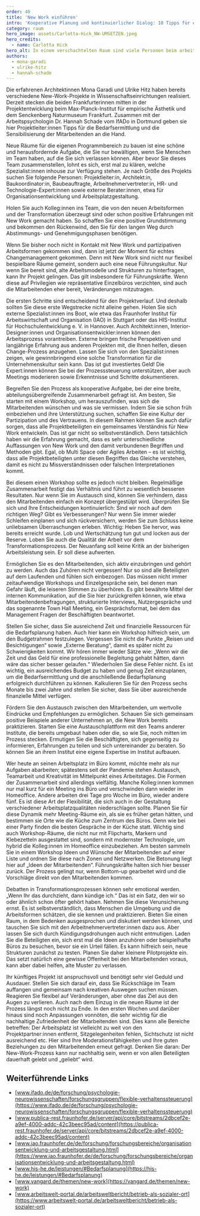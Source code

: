 ---
order: 40
title: 'New Work einführen'
intro: 'Kooperative Planung und kontinuierlicher Dialog: 10 Tipps für ein erfolgreiches New-Work-Projekt.'
category: raum
hero_image: assets/Carlotta-Hick_NW-UMSETZEN.jpeg
hero_credits:
  - name: Carlotta Hick
hero_alt: In einem verschachtelten Raum sind viele Personen beim arbeiten, lesen, und entspannen zu sehen.
authors:
  - mona-garadi
  - ulrike-hitz
  - hannah-schade
---

<Leadin>Die erfahrenen Architektinnen</Leadin> Mona Garadi und Ulrike Hitz haben bereits verschiedene New-Work-Projekte in Wissenschaftseinrichtungen realisiert.
Derzeit stecken die beiden Frankfurterinnen mitten in der Projektentwicklung beim Max-Planck-Institut für empirische Ästhetik und dem Senckenberg Naturmuseum
Frankfurt. Zusammen mit der Arbeitspsychologin Dr. Hannah Schade vom IfADo in Dortmund geben sie hier Projektleiter:innen Tipps für die Bedarfsermittlung
und die Sensibilisierung der Mitarbeitenden an die Hand.

<Listicle>
<ListicleItem title="Finden Sie Ihr Team!">

Neue Räume für die eigenen Programmbereich zu bauen ist eine schöne und herausfordernde Aufgabe, die Sie nur bewältigen, wenn Sie Menschen im Team haben, auf die Sie sich verlassen können. Aber bevor Sie dieses Team zusammenstellen, lohnt es sich, erst mal zu klären, welche Spezialist:innen inhouse zur Verfügung stehen. Je nach Größe des Projekts suchen Sie folgende Personen: Projektleiter:in, Architekt:in, Baukoordinator:in, Baubeauftragte, Arbeitnehmervertreter:in, HR- und Technologie-Expert:innen sowie externe Berater:innen, etwa für Organisationsentwicklung und Arbeitsplatzgestaltung.

Holen Sie auch Kolleg:innen ins Team, die von den neuen Arbeitsformen und der Transformation überzeugt sind oder schon positive Erfahrungen mit New Work gemacht haben. So schaffen Sie eine positive Grundstimmung und bekommen den Rückenwind, den Sie für den langen Weg durch Abstimmungs- und Genehmigungsphasen benötigen.

</ListicleItem>
<ListicleItem title="Leben Sie New Work von Anfang an!">

Wenn Sie bisher noch nicht in Kontakt mit New Work und partizipativen Arbeitsformen gekommen sind, dann ist jetzt der Moment für echtes <Term t="changemanagement">Changemanagement</Term> gekommen. Denn mit New Work sind nicht nur flexibel bespielbare Räume gemeint, sondern auch eine neue Führungskultur. Nur wenn Sie bereit sind, alte Arbeitsmodelle und Strukturen zu hinterfragen, kann Ihr Projekt gelingen. Das gilt insbesondere für Führungskräfte. Wenn diese auf Privilegien wie repräsentative Einzelbüros verzichten, sind auch die Mitarbeitenden eher bereit, Veränderungen mitzutragen.

</ListicleItem>
<ListicleItem title="Lassen Sie sich beraten!">

Die ersten Schritte sind entscheidend für den Projektverlauf. Und deshalb sollten Sie diese erste Wegstrecke nicht alleine gehen. Holen Sie sich externe Spezialist:innen ins Boot, wie etwa das Fraunhofer Institut für Arbeitswirtschaft und Organisation (IAO) in Stuttgart oder das HIS-Institut für Hochschulentwicklung e. V. in Hannover. Auch Architekt:innen, Interior-Designer:innen und Organisationsentwickler:innen können den Arbeitsprozess vorantreiben. Externe bringen frische Perspektiven und langjährige Erfahrung aus anderen Projekten mit, die Ihnen helfen, diesen Change-Prozess anzugehen. Lassen Sie sich von den Spezialist:innen zeigen, wie gewinnbringend eine solche Transformation für die Unternehmenskultur sein kann. Das ist gut investiertes Geld! Die Expert:innen können Sie bei der Prozesssteuerung unterstützen, aber auch Meetings moderieren sowie Erkenntnisse und Schritte dokumentieren.

</ListicleItem>
<ListicleItem title="Arbeiten Sie kooperativ!">

Begreifen Sie den Prozess als kooperative Aufgabe, bei der eine breite, abteilungsübergreifende Zusammenarbeit gefragt ist. Am besten, Sie starten mit einem Workshop, um herauszufinden, was sich die Mitarbeitenden wünschen und was sie vermissen. Indem Sie sie schon früh einbeziehen und ihre Unterstützung suchen, schaffen Sie eine Kultur der Partizipation und des Vertrauens. In diesem Rahmen können Sie auch dafür sorgen, dass alle Projektbeteiligten ein gemeinsames Verständnis für New Work entwickeln. Das ist gar nicht so selbstverständlich. Denn tatsächlich haben wir die Erfahrung gemacht, dass es sehr unterschiedliche Auffassungen von New Work und den damit verbundenen Begriffen und Methoden gibt. Egal, ob <Term t='multi-space'>Multi Space</Term> oder Agiles Arbeiten – es ist wichtig, dass alle Projektbeteiligten unter diesen Begriffen das Gleiche verstehen, damit es nicht zu Missverständnissen oder falschen Interpretationen kommt.

Bei diesem einen Workshop sollte es jedoch nicht bleiben. Regelmäßige Zusammenarbeit festigt das Verhältnis und führt zu wesentlich besseren Resultaten. Nur wenn Sie im Austausch sind, können Sie verhindern, dass den Mitarbeitenden einfach ein Konzept übergestülpt wird. Überprüfen Sie sich und Ihre Entscheidungen kontinuierlich: Sind wir noch auf dem richtigen Weg? Gibt es Verbesserungen? Nur wenn Sie immer wieder Schleifen einplanen und sich rückversichern, werden Sie zum Schluss keine unliebsamen Überraschungen erleben. Wichtig: Heben Sie hervor, was bereits erreicht wurde. Lob und Wertschätzung tun gut und locken aus der Reserve. Loben Sie auch die Qualität der Arbeit vor dem Transformationsprozess. Der Neuanfang soll keine Kritik an der bisherigen Arbeitsleistung sein. Er soll diese aufwerten.

</ListicleItem>
<ListicleItem title="Bleiben Sie im Gespräch!">

Ermöglichen Sie es den Mitarbeitenden, sich aktiv einzubringen und gehört zu werden. Auch das Zuhören nicht vergessen! Nur so sind alle Beteiligten auf dem Laufenden und fühlen sich einbezogen. Das müssen nicht immer zeitaufwendige Workshops und Einzelgespräche sein, bei denen man Gefahr läuft, die leiseren Stimmen zu überhören. Es gibt bewährte Mittel der internen Kommunikation, auf die Sie hier zurückgreifen können, wie etwa Mitarbeitendenbefragungen, strukturierte Interviews, Nutzergespräche und das sogenannte Town Hall Meeting, ein Gesprächsformat, bei dem das Management Fragen der Beschäftigten beantwortet.

</ListicleItem>
<ListicleItem title='Planen Sie ausreichend Zeit und Budget ein!'>

Stellen Sie sicher, dass Sie ausreichend Zeit und finanzielle Ressourcen für die Bedarfsplanung haben. Auch hier kann ein Workshop hilfreich sein, um den Budgetrahmen festzulegen. Vergessen Sie nicht die Punkte „Reisen und Besichtigungen“ sowie „Externe Beratung“, damit es später nicht zu Schwierigkeiten kommt. Wir hören immer wieder Sätze wie: „Wenn wir die Zeit und das Geld für eine professionelle Begleitung gehabt hätten, dann wäre das sicher besser gelaufen.“ Wiederholen Sie diese Fehler nicht. Es ist wichtig, ein ausreichendes Budget zu haben und genug Zeit einzuplanen, um die Bedarfsermittlung und die anschließende Bedarfsplanung erfolgreich durchführen zu können. Kalkulieren Sie für den Prozess sechs Monate bis zwei Jahre und stellen Sie sicher, dass Sie über ausreichende finanzielle Mittel verfügen.

</ListicleItem>
<ListicleItem title='Inspirieren und inspirieren lassen!'>

Fördern Sie den Austausch zwischen den Mitarbeitenden, um wertvolle Eindrücke und Empfehlungen zu ermöglichen. Schauen Sie sich gemeinsam positive Beispiele anderer Unternehmen an, die New Work bereits praktizieren. Starten Sie eine Austauschplattform mit den Teams anderer Institute, die bereits umgebaut haben oder die, so wie Sie, noch mitten im Prozess stecken. Ermutigen Sie die Beschäftigten, sich gegenseitig zu informieren, Erfahrungen zu teilen und sich untereinander zu beraten. So können Sie an ihrem Institut eine eigene Expertise im Institut aufbauen.

</ListicleItem>
<ListicleItem title='Bringen Sie Bedürfnisse und Räume in Einklang!'>

Wer heute an seinen Arbeitsplatz im Büro kommt, möchte mehr als nur Aufgaben abarbeiten; spätestens seit der Pandemie stehen Austausch, Teamarbeit und Kreativität im Mittelpunkt eines Arbeitstages. Die Formen der Zusammenarbeit sind allerdings vielfältig. Manche Kolleg:innen kommen nur mal kurz für ein Meeting ins Büro und verschwinden dann wieder im Homeoffice. Andere arbeiten drei Tage pro Woche im Büro, wieder andere fünf. Es ist diese Art der Flexibilität, die sich auch in der Gestaltung verschiedener Arbeitsplatzqualitäten niederschlagen sollte. Planen Sie für diese Dynamik mehr Meeting-Räume ein, als sie es früher getan hätten, und bestimmen sie Orte wie die Küche zum Zentrum des Büros. Denn wie bei einer Party finden die besten Gespräche in der Küche statt. Wichtig sind auch Workshop-Räume, die nicht nur mit Flipcharts, Markern und Klebezetteln ausgestattet sind, sondern mit modernster Technologie, um hybrid die Kolleg:innen im Homeoffice einzubeziehen. Am besten sammeln Sie in einem Workshop Ideen und Wünsche der Mitarbeitenden auf einer Liste und ordnen Sie diese nach Zonen und Netzwerken. Die Betonung liegt hier auf „Ideen der Mitarbeitenden“. Führungskräfte halten sich hier besser zurück. Der Prozess gelingt nur, wenn <Term t='bottom-up'>Bottom-up</Term> gearbeitet wird und die Vorschläge direkt von den Mitarbeitenden kommen.

</ListicleItem>
<ListicleItem title='Nehmen Sie Bedenken im Team ernst!'>

Debatten in Transformationsprozessen können sehr emotional werden. „Wenn Ihr das durchzieht, dann kündige ich.“ Das ist ein Satz, den wir so oder ähnlich schon öfter gehört haben. Nehmen Sie diese Verunsicherung ernst. Es ist selbstverständlich, dass Menschen die Umgebung und die Arbeitsformen schätzen, die sie kennen und praktizieren. Bieten Sie einen Raum, in dem Bedenken ausgesprochen und diskutiert werden können, und tauschen Sie sich mit den Arbeitnehmervertreter:innen dazu aus. Aber lassen Sie sich durch Kündigungsdrohungen auch nicht entmutigen. Laden Sie die Beteiligten ein, sich erst mal die Ideen anzuhören oder beispielhafte Büros zu besuchen, bevor sie ein Urteil fällen.
Es kann hilfreich sein, neue Strukturen zunächst zu testen. Planen Sie daher kleinere Pilotprojekte ein. Das setzt natürlich eine gewisse Offenheit bei den Mitarbeitenden voraus, kann aber dabei helfen, alte Muster zu verlassen.

</ListicleItem>
<ListicleItem title='Bleiben Sie am Ball!'>

Ihr künftiges Projekt ist anspruchsvoll und benötigt sehr viel Geduld und Ausdauer. Stellen Sie sich darauf ein, dass Sie Rückschläge im Team auffangen und gemeinsam nach kreativen Auswegen suchen müssen. Reagieren Sie flexibel auf Veränderungen, aber ohne das Ziel aus den Augen zu verlieren. Auch nach dem Einzug in die neuen Räume ist der Prozess längst noch nicht zu Ende. In den ersten Wochen und darüber hinaus sind noch Anpassungen vonnöten, die sehr wichtig für die nachhaltige Zufriedenheit der Mitarbeitenden sind. Dies kann alle Bereiche betreffen: Der Arbeitsplatz ist vielleicht zu weit von den Projektpartner:innen entfernt, Sitzgelegenheiten fehlen, Sichtschutz ist nicht ausreichend etc. Hier sind Ihre Moderationsfähigkeiten und Ihre guten Beziehungen zu den Mitarbeitenden erneut gefragt. Denken Sie daran: Der New-Work-Prozess kann nur nachhaltig sein, wenn er von allen Beteiligten dauerhaft gelebt und „geliebt“ wird.

</ListicleItem>
</Listicle>

## Weiterführende Links

- [www.ifado.de/de/forschung/psychologie-neurowissenschaften/forschungsgruppen/flexible-verhaltenssteuerung](https://www.ifado.de/de/forschung/psychologie-neurowissenschaften/forschungsgruppen/flexible-verhaltenssteuerung)
- [www.publica-rest.fraunhofer.de/server/api/core/bitstreams/2dbcef2e-a9ef-4000-addc-42c3beec95ad/content](https://publica-rest.fraunhofer.de/server/api/core/bitstreams/2dbcef2e-a9ef-4000-addc-42c3beec95ad/content)
- [www.iao.fraunhofer.de/de/forschung/forschungsbereiche/organisationsentwicklung-und-arbeitsgestaltung.html](https://www.iao.fraunhofer.de/de/forschung/forschungsbereiche/organisationsentwicklung-und-arbeitsgestaltung.html)
- [www.his-he.de/leistungen/#Bedarfsplanung](https://his-he.de/leistungen/#Bedarfsplanung)
- [www.vangard.de/themen/new-work](https://vangard.de/themen/new-work)
- [www.arbeitswelt-portal.de/arbeitsweltbericht/betrieb-als-sozialer-ort](https://www.arbeitswelt-portal.de/arbeitsweltbericht/betrieb-als-sozialer-ort)
